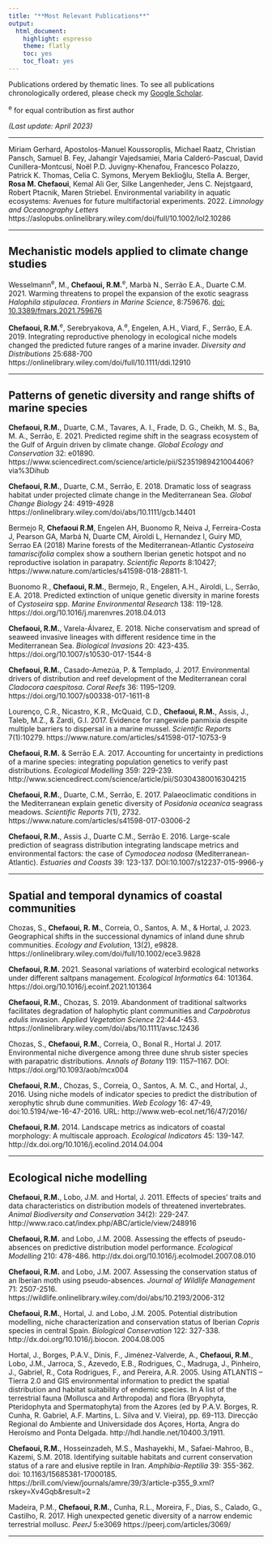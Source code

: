 ```yaml
---
title: "**Most Relevant Publications**"
output: 
  html_document: 
    highlight: espresso
    theme: flatly
    toc: yes
    toc_float: yes
---
```


Publications ordered by thematic lines. To see all publications chronologically ordered, please check my [Google Scholar](https://scholar.google.com/citations?hl=en&user=gqAKNXcAAAAJ&view_op=list_works&sortby=pubdate).

^e^ for equal contribution as first author

*(Last update: April 2023)*

***

Miriam Gerhard, Apostolos-Manuel Koussoroplis, Michael Raatz, Christian Pansch, Samuel B. Fey, Jahangir Vajedsamiei, Maria Calderó-Pascual, David Cunillera-Montcusí, Noël P.D. Juvigny-Khenafou, Francesco Polazzo, Patrick K. Thomas, Celia C. Symons, Meryem Beklioğlu, Stella A. Berger, **Rosa M. Chefaoui**, Kemal Ali Ger, Silke Langenheder, Jens C. Nejstgaard, Robert Ptacnik, Maren Striebel. Environmental variability in aquatic ecosystems: Avenues for future multifactorial experiments. 2022. *Limnology and Oceanography Letters*  https://aslopubs.onlinelibrary.wiley.com/doi/full/10.1002/lol2.10286

***

## Mechanistic models applied to climate change studies

Wesselmann^e^, M., **Chefaoui, R.M.**^e^, Marbà N., Serrão E.A., Duarte C.M. 2021. Warming threatens to propel the expansion of the exotic seagrass *Halophila stipulacea*. *Frontiers in Marine Science*, 8:759676. [doi: 10.3389/fmars.2021.759676](https://www.frontiersin.org/articles/10.3389/fmars.2021.759676/full)

**Chefaoui, R.M.**^e^, Serebryakova, A.^e^, Engelen, A.H., Viard, F., Serrão, E.A. 2019. Integrating reproductive phenology in ecological niche models changed the predicted future ranges of a marine invader. *Diversity and Distributions* 25:688-700 https://onlinelibrary.wiley.com/doi/full/10.1111/ddi.12910

***

## Patterns of genetic diversity and range shifts of marine species


**Chefaoui, R.M.**, Duarte, C.M., Tavares, A. I., Frade, D. G., Cheikh, M. S., Ba, M. A., Serrão, E. 2021. Predicted regime shift in the seagrass ecosystem of the Gulf of Arguin driven by climate change. *Global Ecology and Conservation* 32: e01890. https://www.sciencedirect.com/science/article/pii/S2351989421004406?via%3Dihub

**Chefaoui, R.M.**, Duarte, C.M., Serrão, E. 2018. Dramatic loss of seagrass habitat under projected climate change in the Mediterranean Sea. *Global Change Biology* 24: 4919-4928 https://onlinelibrary.wiley.com/doi/abs/10.1111/gcb.14401

Bermejo R, **Chefaoui R.M**, Engelen AH, Buonomo R, Neiva J, Ferreira-Costa J, Pearson GA, Marbá N, Duarte CM, Airoldi L, Hernandez I, Guiry MD, Serrao EA   (2018)  Marine forests of the Mediterranean-Atlantic *Cystoseira tamariscifolia* complex show a southern Iberian genetic hotspot and no reproductive isolation in parapatry. *Scientific Reports* 8:10427; https://www.nature.com/articles/s41598-018-28811-1.

Buonomo R., **Chefaoui, R.M.**, Bermejo, R., Engelen, A.H., Airoldi, L., Serrão, E.A. 2018. Predicted extinction of unique genetic diversity in marine forests of *Cystoseira* spp. *Marine Environmental Research* 138: 119-128. https://doi.org/10.1016/j.marenvres.2018.04.013

**Chefaoui, R.M.**, Varela-Álvarez, E. 2018. Niche conservatism and spread of seaweed invasive lineages with different residence time in the Mediterranean Sea. *Biological Invasions* 20: 423-435. https://doi.org/10.1007/s10530-017-1544-8

**Chefaoui, R.M.**, Casado-Amezúa, P. & Templado, J. 2017. Environmental drivers of distribution and reef development of the Mediterranean coral *Cladocora caespitosa*. *Coral Reefs* 36: 1195–1209. https://doi.org/10.1007/s00338-017-1611-8

Lourenço, C.R., Nicastro, K.R., McQuaid, C.D., **Chefaoui, R.M.**, Assis, J., Taleb, M.Z., & Zardi, G.I. 2017. Evidence for rangewide panmixia despite multiple barriers to dispersal in a marine mussel. *Scientific Reports* 7(1):10279. https://www.nature.com/articles/s41598-017-10753-9

**Chefaoui, R.M.** & Serrão E.A. 2017. Accounting for uncertainty in predictions of a marine species: integrating population genetics to verify past distributions. *Ecological Modelling* 359: 229-239. http://www.sciencedirect.com/science/article/pii/S0304380016304215

**Chefaoui, R.M.**, Duarte, C.M., Serrão, E. 2017. Palaeoclimatic conditions in the Mediterranean explain genetic diversity of *Posidonia oceanica* seagrass meadows. *Scientific Reports* 7(1), 2732.  https://www.nature.com/articles/s41598-017-03006-2

**Chefaoui, R.M.**, Assis J., Duarte C.M., Serrão E. 2016. Large-scale prediction of
seagrass distribution integrating landscape metrics and environmental factors: the
case of *Cymodocea nodosa* (Mediterranean-Atlantic). *Estuaries and Coasts* 39:
123-137. DOI:10.1007/s12237-015-9966-y


****
## Spatial and temporal dynamics of coastal communities

Chozas, S., **Chefaoui, R. M.**, Correia, O., Santos, A. M., & Hortal, J. 2023. Geographical shifts in the successional dynamics of inland dune shrub communities. *Ecology and Evolution*, 13(2), e9828. https://onlinelibrary.wiley.com/doi/full/10.1002/ece3.9828

**Chefaoui, R.M.** 2021. Seasonal variations of waterbird ecological networks under different saltpans management. *Ecological Informatics* 64: 101364. https://doi.org/10.1016/j.ecoinf.2021.101364 

**Chefaoui, R.M.**, Chozas, S. 2019. Abandonment of traditional saltworks facilitates degradation of halophytic plant communities and *Carpobrotus edulis* invasion. *Applied Vegetation Science* 22:444-453. https://onlinelibrary.wiley.com/doi/abs/10.1111/avsc.12436

Chozas, S., **Chefaoui, R.M.**, Correia, O., Bonal R., Hortal J. 2017. Environmental
niche divergence among three dune shrub sister species with parapatric distributions.
*Annals of Botany* 119: 1157–1167. DOI: https://doi.org/10.1093/aob/mcx004

**Chefaoui, R.M.**, Chozas, S., Correia, O., Santos, A. M. C., and Hortal, J., 2016. Using niche models of indicator species to predict the distribution of xerophytic shrub dune communities. *Web Ecology* 16: 47-49, doi:10.5194/we-16-47-2016. URL: http://www.web-ecol.net/16/47/2016/


**Chefaoui, R.M.** 2014. Landscape metrics as indicators of coastal morphology: A
multiscale approach. *Ecological Indicators* 45: 139-147. http://dx.doi.org/10.1016/j.ecolind.2014.04.004


****
## Ecological niche modelling


**Chefaoui, R.M.**, Lobo, J.M. and Hortal, J. 2011. Effects of species’ traits and data characteristics on distribution models of threatened invertebrates. *Animal Biodiversity and Conservation* 34(2): 229-247. http://www.raco.cat/index.php/ABC/article/view/248916

**Chefaoui, R.M.** and Lobo, J.M. 2008. Assessing the effects of pseudo-absences on
predictive distribution model performance. *Ecological Modelling* 210: 478-486.
http://dx.doi.org/10.1016/j.ecolmodel.2007.08.010

**Chefaoui, R.M.** and Lobo, J.M. 2007. Assessing the conservation status of an Iberian
moth using pseudo-absences. *Journal of Wildlife Management* 71: 2507-2516. https://wildlife.onlinelibrary.wiley.com/doi/abs/10.2193/2006-312

**Chefaoui, R.M.**, Hortal, J. and Lobo, J.M. 2005. Potential distribution modelling,
niche characterization and conservation status of Iberian *Copris* species in central
Spain. *Biological Conservation* 122: 327-338. http://dx.doi.org/10.1016/j.biocon.
2004.08.005

Hortal, J., Borges, P.A.V., Dinis, F., Jiménez-Valverde, A., **Chefaoui, R.M.**, Lobo,
J.M., Jarroca, S., Azevedo, E.B., Rodrigues, C., Madruga, J., Pinheiro, J., Gabriel,
R., Cota Rodrigues, F., and Pereira, A.R. 2005. Using ATLANTIS – Tierra 2.0 and
GIS environmental information to predict the spatial distribution and habitat suitability
of endemic species. In A list of the terrestrial fauna (Mollusca and Arthropoda)
and flora (Bryophyta, Pteridophyta and Spermatophyta) from the Azores (ed
by P.A.V. Borges, R. Cunha, R. Gabriel, A.F. Martins, L. Silva and V. Vieira), pp.
69-113. Direcção Regional do Ambiente and Universidade dos Açores, Horta, Angra
do Heroísmo and Ponta Delgada. http://hdl.handle.net/10400.3/1911.


**Chefaoui, R.M.**, Hosseinzadeh, M.S., Mashayekhi, M., Safaei-Mahroo, B., Kazemi, S.M. 2018. Identifying suitable habitats and current conservation status of a rare and elusive reptile in Iran. *Amphibia-Reptilia* 39: 355-362. doi: 10.1163/15685381-17000185. https://brill.com/view/journals/amre/39/3/article-p355_9.xml?rskey=Xv4Gqb&result=2


Madeira, P.M., **Chefaoui, R.M.**, Cunha, R.L., Moreira, F., Dias, S., Calado, G., Castilho,
R. 2017. High unexpected genetic diversity of a narrow endemic terrestrial mollusc.
*PeerJ* 5:e3069 https://peerj.com/articles/3069/

****









<!-- <img src="files/john.jpg" style="width:50%"> -->

<!-- This is Pete. -->